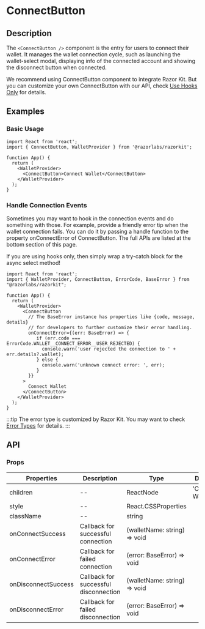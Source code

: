 # ConnectButton

## Description
The `<ConnectButton />` component is the entry for users to connect their wallet.
It manages the wallet connection cycle, such as launching the wallet-select modal, 
displaying info of the connected account and showing the disconnect button when connected.

We recommend using ConnectButton component to integrate Razor Kit. But you can customize 
your own ConnectButton with our API, check [Use Hooks Only](/docs/guides/use-hooks-only) for details.

## Examples
### Basic Usage

```tsx twoslash
import React from 'react';
import { ConnectButton, WalletProvider } from '@razorlabs/razorkit';

function App() {
  return (
    <WalletProvider>
      <ConnectButton>Connect Wallet</ConnectButton>
    </WalletProvider>
  );
}
```

### Handle Connection Events
Sometimes you may want to hook in the connection events and do something with those. 
For example, provide a friendly error tip when the wallet connection fails. You can do 
it by passing a handle function to the property onConnectError of ConnectButton. 
The full APIs are listed at the bottom section of this page.

If you are using hooks only, then simply wrap a try-catch block for the async select method!

```tsx twoslash
import React from 'react';
import { WalletProvider, ConnectButton, ErrorCode, BaseError } from "@razorlabs/razorkit";

function App() {
  return (
    <WalletProvider>
      <ConnectButton
        // The BaseError instance has properties like {code, message, details}
        // for developers to further customize their error handling.
        onConnectError={(err: BaseError) => {
           if (err.code === ErrorCode.WALLET__CONNECT_ERROR__USER_REJECTED) {
             console.warn('user rejected the connection to ' + err.details?.wallet);
           } else {
             console.warn('unknown connect error: ', err);
           }
        }}
      >
        Connect Wallet
      </ConnectButton>
    </WalletProvider>
  );
}
```

:::tip
The error type is customized by Razor Kit. You may want to check [Error Types](/docs/misc/types/#error-types) for details.
:::

## API
### Props
| Properties          | Description                           | Type                         | Default          |
| ------------------- | ------------------------------------- | ---------------------------- | ---------------- |
| children            | --                                    | ReactNode                    | 'Connect Wallet' |
| style               | --                                    | React.CSSProperties          |                  |
| className           | --                                    | string                       |                  |
| onConnectSuccess    | Callback for successful connection    | (walletName: string) => void |                  |
| onConnectError      | Callback for failed connection        | (error: BaseError) => void   |                  |
| onDisconnectSuccess | Callback for successful disconnection | (walletName: string) => void |                  |
| onDisconnectError   | Callback for failed disconnection     | (error: BaseError) => void   |                  |